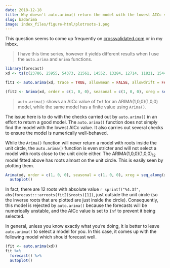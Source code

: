 ```yaml
---
date: 2018-12-18
title: Why doesn't auto.arima() return the model with the lowest AICc value?
slug: badarima
image: index_files/figure-html/plotroots-1.png
---
```


This question seems to come up frequently on [crossvalidated.com](http://crossvalidated.com) or in my inbox.

> I have this time series, however it yields different results when I use the `auto.arima` and `Arima` functions.

```r
library(forecast)
xd <- ts(c(23786, 25955, 54373, 21561, 14552, 13284, 12714, 11821, 15445, 21307, 17228, 20007, 23065, 32811, 43147, 15127, 13497, 12224, 11412, 11888, 14210, 18978, 15782, 17216, 16417, 22861, 42616, 17057, 9741, 10503, 7170, 10686, 9762, 15773, 15280, 13212, 14784, 26104, 29947), frequency = 12, start = c(2014, 1), end = c(2017, 3))

fit1 <- auto.arima(xd, trace = TRUE, allowmean = FALSE, allowdrift = FALSE, max.p = 1, max.q = 0, max.P = 1, max.Q = 0, xreg = seq_along(xd))

(fit2 <- Arima(xd, order = c(1, 0, 0), seasonal = c(1, 0, 0), xreg = seq_along(xd)))
```

> `auto.arima()` shows an AICc value of `Inf` for an ARIMA(1,0,0)(1,0,0) model, while the same model has a finite value using `Arima()`.

The issue here is to do with the checks carried out by `auto.arima()` in an effort to return a good model. The `auto.arima()` function does not simply find the model with the lowest AICc value. It also carries out several checks to ensure the model is numerically well-behaved.

While the `Arima()` function will never return a model with roots inside the unit circle, the `auto.arima()` function is even stricter and will not select a model with roots close to the unit circle either. The ARIMA(1,0,0)(1,0,0)<sub>12</sub> model fitted above has roots almost on the unit circle. This is easily seen by plotting them.

```r
Arima(xd, order = c(1, 0, 0), seasonal = c(1, 0, 0), xreg = seq_along(xd)) %>%
  autoplot()
```

In fact, there are 12 roots with absolute value `r sprintf("%4.3f", abs(forecast:::arroots(fit2)$roots)[1])`, just outside the unit circle (so the inverse roots that are plotted are just inside the circle). Consequently, this model is rejected by `auto.arima()` because the forecasts will be numerically unstable, and the AICc value is set to `Inf` to prevent it being selected.

In general, unless you know exactly what you're doing, it is better to leave `auto.arima()` to select a model for you. In this case, it comes up with the following model which should forecast well.

```r
(fit <- auto.arima(xd))
fit %>%
  forecast() %>%
  autoplot()
```
